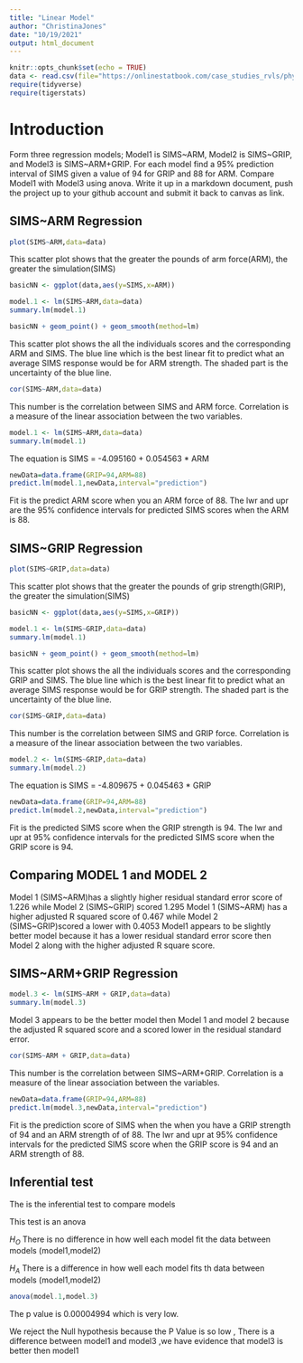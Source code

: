 ```yaml
---
title: "Linear Model"
author: "ChristinaJones"
date: "10/19/2021"
output: html_document
---
```


```r
knitr::opts_chunk$set(echo = TRUE)
data <- read.csv(file="https://onlinestatbook.com/case_studies_rvls/physical_strength/data.txt",sep="",header=TRUE)
require(tidyverse)
require(tigerstats)
```

# Introduction 

Form three regression models; Model1 is SIMS~ARM, Model2 is SIMS~GRIP, and Model3 is SIMS~ARM+GRIP. For each model find a 95% prediction interval of SIMS given a value of 94  for GRIP and 88 for ARM. Compare Model1 with Model3 using anova. Write it up in a markdown document, push the project up to your github account and submit it back to canvas as link. 

## SIMS~ARM Regression 

```r
plot(SIMS~ARM,data=data)
```

This scatter plot shows that the greater the pounds of arm force(ARM), the greater the simulation(SIMS)




```r
basicNN <- ggplot(data,aes(y=SIMS,x=ARM))
```



```r
model.1 <- lm(SIMS~ARM,data=data)
summary.lm(model.1)
```

```r
basicNN + geom_point() + geom_smooth(method=lm)


``` 




This scatter plot shows the all the individuals scores and the corresponding ARM and SIMS. The blue line which is the best linear fit to predict what an average SIMS response would be for ARM strength. 
The shaded part is the uncertainty of the blue line. 

```r
cor(SIMS~ARM,data=data)
```
This number is the correlation between SIMS and ARM force. Correlation is a measure of the linear association between the two variables.

```r
model.1 <- lm(SIMS~ARM,data=data)
summary.lm(model.1)
```
The equation is SIMS = -4.095160 + 0.054563 * ARM 


```r
newData=data.frame(GRIP=94,ARM=88)
predict.lm(model.1,newData,interval="prediction")
```
Fit is the predict ARM score when you an ARM force of 88. 
The lwr and upr are the 95% confidence intervals for predicted SIMS scores when the ARM is 88. 

## SIMS~GRIP Regression 

```r
plot(SIMS~GRIP,data=data)
```

This scatter plot shows that the greater the pounds of grip strength(GRIP), the greater the simulation(SIMS)



```r
basicNN <- ggplot(data,aes(y=SIMS,x=GRIP))
```

```r
model.1 <- lm(SIMS~GRIP,data=data)
summary.lm(model.1)
```

```r
basicNN + geom_point() + geom_smooth(method=lm)
``` 

This scatter plot shows the all the individuals scores and the corresponding GRIP and SIMS. The blue line which is the best linear fit to predict what an average SIMS response would be for GRIP strength. 
The shaded part is the uncertainty of the blue line. 



```r
cor(SIMS~GRIP,data=data)
```

This number is the correlation between SIMS and GRIP force. Correlation is a measure of the linear association between the two variables.

```r
model.2 <- lm(SIMS~GRIP,data=data)
summary.lm(model.2)
```
The equation is SIMS = -4.809675 + 0.045463 * GRIP


```r
newData=data.frame(GRIP=94,ARM=88)
predict.lm(model.2,newData,interval="prediction")
```
Fit is the predicted SIMS score when the GRIP strength is 94. 
The lwr and upr at 95% confidence intervals for the predicted SIMS score when the GRIP score is 94. 


## Comparing MODEL 1 and MODEL 2



Model 1 (SIMS~ARM)has a slightly higher residual standard error score of 1.226 while Model 2 (SIMS~GRIP) scored 1.295
Model 1 (SIMS~ARM) has a higher adjusted R squared score of 0.467 while Model 2 (SIMS~GRIP)scored a lower with 0.4053
Model1 appears to be slightly better model because it has a lower residual standard error score then Model 2 along with the higher adjusted R square score.  

## SIMS~ARM+GRIP Regression 


```r
model.3 <- lm(SIMS~ARM + GRIP,data=data)
summary.lm(model.3)
``` 

Model 3 appears to be the better model then Model 1 and model 2  because the adjusted R squared score and a scored lower in the residual standard error. 

```r
cor(SIMS~ARM + GRIP,data=data)
```

This number is the correlation between SIMS~ARM+GRIP. Correlation is a measure of the linear association between the variables.

```r
newData=data.frame(GRIP=94,ARM=88)
predict.lm(model.3,newData,interval="prediction")
```

Fit is the prediction score of SIMS when the when you have a GRIP strength of 94 and an ARM strength of of 88. The lwr and upr at 95% confidence intervals for the predicted SIMS score when the GRIP score is 94 and an ARM strength of 88. 


## Inferential test 
The is the inferential test to compare models 

This test is an anova 

$H_O$ There is no difference in how well each model fit the data between models  (model1,model2)

$H_A$ There is a difference in how well each model fits th data between models (model1,model2)

```r
anova(model.1,model.3)
```

The p value is 0.00004994 which is very low.

We reject the Null hypothesis because the P Value is so low , There is a difference between model1 and model3 ,we have evidence that model3 is better then model1


